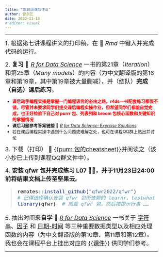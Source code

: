 ```yaml
---
title: "第10周课后作业"
author: 曾永艺
date: 2022-11-18
# editor: visual
---
```


<hr>

[1. 根据第七讲课程讲义的打印稿，在 📑 _Rmd_ 中键入并完成代码的运行。]{style="font-size:1.2rem"}

[2. **复习** 📖 [_R for Data Science_](https://r4ds.had.co.nz/) 一书的第21章（_Iteration_）和第25章（_Many models_）的内容（为中文翻译版的第16章和第19章，其中第19章被大量删减），并（结队）**完成（自选）课后练习**。]{style="font-size:1.2rem"}

:::{.callout-note appearance="simple"}
- [**课后动手编程实操是掌握一门编程语言的必由之路，r4ds一书配套练习都很不错，尽管并未要求同学们提交课后编程实操作业，但希望同学们都能自觉完成，也正好检验下自己对 purrr 包、列表列和 broom 包核心函数和关键知识的掌握情况**]{style="color:red"}
- **课后习题参考答案链接** 📖 [_R for Data Science: Exercise Solutions_](https://jrnold.github.io/r4ds-exercise-solutions/)
- 若在课后编程实操中遇到什么问题或难解之处，也可在课程QQ群上贴出并讨论
:::

[3. 下载（打印） 📰 [{{purrr 包的cheatsheet}}](https://posit.co/wp-content/uploads/2022/10/purrr.pdf)并阅读之（该小抄已上传到课程QQ群文件中）。]{style="font-size:1.2rem"}

[4. **安装 qfwr 包并完成练习 L07 👩‍💻，并于11月23日24:00前将结果文档上传至坚果云**。]{style="font-size:1.2rem"}

<blockquote style="margin-left: 1.2rem; font-size: 1.2rem; color: black">
```r
remotes::install_github("qfwr2022/qfwr")
# 记得选择确认安装 qfwr 包所依赖的 learnr、testwhat 等包
library(qfwr)  # 加载 qfwr 包，然后按提示行事 ……
```
</blockquote>

[5. 抽出时间来**自学** 📖 [_R for Data Science_](https://r4ds.had.co.nz/) 一书关于 [字符串](https://r4ds.had.co.nz/strings.html)、[因子](https://r4ds.had.co.nz/factors.html) 和 [日期-时间](https://r4ds.had.co.nz/dates-and-times.html) 等三种重要数据类型以及相应处理函数的内容（为中文翻译版的第10章、第11章和第12章）。我也会在课程平台上挂出对应的 [{{课件}}](http://localhost:7721/slides/lec-08/L08_String_Factor_Datetime.html) 供同学们参考。]{style="font-size:1.2rem"}

<!-- [**注：第4项作业的提交截止日期为11月23日24:00**]{style="font-size:1rem; color:red"} -->

<hr>


